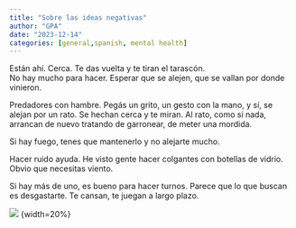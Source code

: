 ```yaml
---
title: "Sobre las ideas negativas"
author: "GPA"
date: "2023-12-14"
categories: [general,spanish, mental health]
---
```


Están ahí. Cerca. Te das vuelta y te tiran el tarascón.  
No hay mucho para hacer. Esperar que se alejen, que se vallan por donde vinieron. 

Predadores con hambre. Pegás un grito, un gesto con la mano, y sí, se alejan por un rato. Se hechan cerca y  te miran. Al rato, como si nada, arrancan de nuevo tratando de garronear, de meter una mordida.  


Si hay fuego, tenes que mantenerlo y no alejarte mucho.  

Hacer ruido ayuda. He visto gente hacer colgantes con botellas de vidrio. Obvio que necesitas viento.  

Si hay más de uno, es bueno para hacer turnos. Parece que lo que buscan es desgastarte. Te cansan, te juegan a largo plazo.  

 
![](camp.png) {width=20%}



